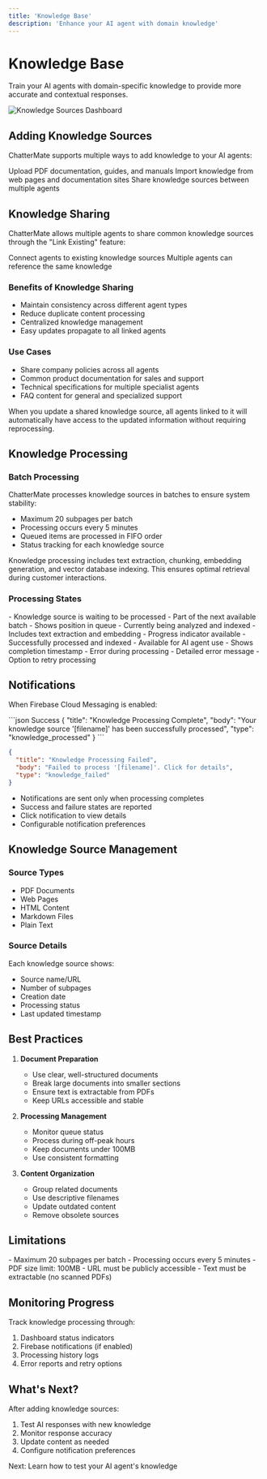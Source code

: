 ```yaml
---
title: 'Knowledge Base'
description: 'Enhance your AI agent with domain knowledge'
---
```


# Knowledge Base

Train your AI agents with domain-specific knowledge to provide more accurate and contextual responses.

<Frame>
  <img src="/images/knowledge-sources.png" alt="Knowledge Sources Dashboard" />
</Frame>

## Adding Knowledge Sources

ChatterMate supports multiple ways to add knowledge to your AI agents:

<CardGroup cols={3}>
  <Card title="PDF Upload" icon="file-pdf">
    Upload PDF documentation, guides, and manuals
  </Card>
  <Card title="URL Import" icon="link">
    Import knowledge from web pages and documentation sites
  </Card>
  <Card title="Link Existing" icon="link-simple">
    Share knowledge sources between multiple agents
  </Card>
</CardGroup>

## Knowledge Sharing

ChatterMate allows multiple agents to share common knowledge sources through the "Link Existing" feature:

<CardGroup cols={2}>
  <Card title="Link Existing" icon="link-simple">
    Connect agents to existing knowledge sources
  </Card>
  <Card title="Shared Access" icon="share-nodes">
    Multiple agents can reference the same knowledge
  </Card>
</CardGroup>

### Benefits of Knowledge Sharing
- Maintain consistency across different agent types
- Reduce duplicate content processing
- Centralized knowledge management
- Easy updates propagate to all linked agents

### Use Cases
- Share company policies across all agents
- Common product documentation for sales and support
- Technical specifications for multiple specialist agents
- FAQ content for general and specialized support

<Note>
When you update a shared knowledge source, all agents linked to it will automatically have access to the updated information without requiring reprocessing.
</Note>

## Knowledge Processing

### Batch Processing
ChatterMate processes knowledge sources in batches to ensure system stability:

- Maximum 20 subpages per batch
- Processing occurs every 5 minutes
- Queued items are processed in FIFO order
- Status tracking for each knowledge source

<Note>
Knowledge processing includes text extraction, chunking, embedding generation, and vector database indexing. This ensures optimal retrieval during customer interactions.
</Note>

### Processing States

<AccordionGroup>
  <Accordion title="Queued">
    - Knowledge source is waiting to be processed
    - Part of the next available batch
    - Shows position in queue
  </Accordion>
  
  <Accordion title="Processing">
    - Currently being analyzed and indexed
    - Includes text extraction and embedding
    - Progress indicator available
  </Accordion>
  
  <Accordion title="Completed">
    - Successfully processed and indexed
    - Available for AI agent use
    - Shows completion timestamp
  </Accordion>
  
  <Accordion title="Failed">
    - Error during processing
    - Detailed error message
    - Option to retry processing
  </Accordion>
</AccordionGroup>

## Notifications

When Firebase Cloud Messaging is enabled:

<CodeGroup>
```json Success
{
  "title": "Knowledge Processing Complete",
  "body": "Your knowledge source '[filename]' has been successfully processed",
  "type": "knowledge_processed"
}
```

```json Error
{
  "title": "Knowledge Processing Failed",
  "body": "Failed to process '[filename]'. Click for details",
  "type": "knowledge_failed"
}
```
</CodeGroup>

- Notifications are sent only when processing completes
- Success and failure states are reported
- Click notification to view details
- Configurable notification preferences

## Knowledge Source Management

### Source Types
- PDF Documents
- Web Pages
- HTML Content
- Markdown Files
- Plain Text

### Source Details
Each knowledge source shows:
- Source name/URL
- Number of subpages
- Creation date
- Processing status
- Last updated timestamp

## Best Practices

1. **Document Preparation**
   - Use clear, well-structured documents
   - Break large documents into smaller sections
   - Ensure text is extractable from PDFs
   - Keep URLs accessible and stable

2. **Processing Management**
   - Monitor queue status
   - Process during off-peak hours
   - Keep documents under 100MB
   - Use consistent formatting

3. **Content Organization**
   - Group related documents
   - Use descriptive filenames
   - Update outdated content
   - Remove obsolete sources

## Limitations

<Warning>
- Maximum 20 subpages per batch
- Processing occurs every 5 minutes
- PDF size limit: 100MB
- URL must be publicly accessible
- Text must be extractable (no scanned PDFs)
</Warning>

## Monitoring Progress

Track knowledge processing through:
1. Dashboard status indicators
2. Firebase notifications (if enabled)
3. Processing history logs
4. Error reports and retry options

## What's Next?

After adding knowledge sources:

1. Test AI responses with new knowledge
2. Monitor response accuracy
3. Update content as needed
4. Configure notification preferences

<Card title="Testing" icon="vial" href="/features/testing">
  Next: Learn how to test your AI agent's knowledge
</Card> 
